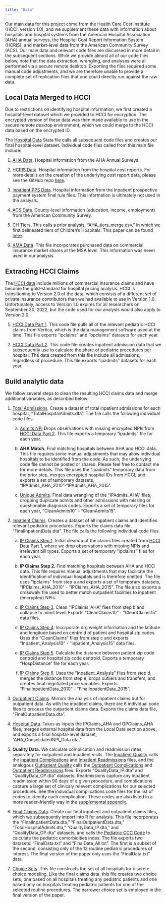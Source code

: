 ```yaml
---
title: "Data"
---
```


Our main data for this project come from the Health Care Cost Institute (HCCI, version 1.0), and we supplement these data with information about hospitals and hospital systems from the American Hospital Association (AHA) annual surveys, the Hospital Cost Report Information System (HCRIS), and market-level data from the American Community Survey (ACS). Our main data and relevant code files are discussed in more detail in the subsequent sections. While we provide almost all of our code files below, note that the data extraction, wrangling, and analyses were all performed via a secure remote desktop. Exporting the files required some manual code adjustments, and we are therefore unable to provide a complete set of replication files that one could directly run against the raw data. 

## Local Data Merged to HCCI
Due to restrictions on identifying hospital information, we first created a hospital-level dataset which we provided to HCCI for encryption. The encrypted version of these data was then made available to use in the secure remote desktop environment, which we could merge to the HCCI data based on the encrypted ID. 

The [Hospital Data](data-code/local-aha-merge/_HospitalData.do) Stata file calls all subsequent code files and creates our final hospital-level dataset. Individual code files called from this main file include:

1. [AHA Data](data-code/local-aha-merge/1_AHA_Data.do). Hospital information from the AHA Annual Surveys.

2. [HCRIS Data](data-code/local-aha-merge/2_HCRIS_Data.do). Hospital information from the hospital cost reports. For more details on the creation of the underlying cost report data, please see the GitHub repo [here](https://github.com/imccart/HCRIS).

3. [Inpatient PPS Data](data-code/local-aha-merge/3_Inpatient_PPS_Data.do). Hospital information from the inpatient prospective payment system final rule files. This information is ultimately not used in the analysis.

4. [ACS Data](data-code/local-aha-merge/4_ACS_Data.do). County-level information (education, income, employment) from the American Community Survey.

5. [CH Tiers](data-code/local-aha-merge/5_CH_Tiers.do). This calls a prior analysis, "AHA_tiers_merge.csv," in which we first delineated tiers of Children's Hospitals. This paper can be found [here](https://www.ncbi.nlm.nih.gov/pmc/articles/PMC6986900/).

6. [AMA Data](data-code/local-aha-merge/6_AMA_Data.do). This file incorporates purchased data on commercial insurance market shares at the MSA level. This information was never used in our analysis.


## Extracting HCCI Claims
The [HCCI data](https://healthcostinstitute.org/) include millions of commercial insurance claims and have become the gold-standard for hospital pricing analysis. HCCI is transitioning to Version 2.0 of the data, which consists of a different set of private insurance contributors than we had available to use in Version 1.0. Unfortunately, access to Version 1.0 expires for all researchers on September 30, 2022, but the code used for our analysis would also apply to Version 2.0. 

1. [HCCI Data Part 1](data-code/sas-build/_HCCI_01.sas). This code file pulls all of the relevant pediatric HCCI claims from Vertica, which is the data management software used at the time. This file exports "ipclaims" and "opclaims" datasets for each year.

2. [HCCI Data Part 2](data-code/sas-build/_HCCI_02.sas). This code file creates inpatient admission data that we subsequently use to calculate the share of pediatric procedures per hospital. The data created from this file include all admissions, regardless of procedure. This file exports "ipadmits" datasets for each year.



## Build analytic data
We follow several steps to clean the resulting HCCI claims data and merge additional variables, as described below:


1. [Total Admissions](data-code/stata-build/_AdmitsIP.do). Create a dataset of total inpatient admissions for each hospital, "TotalHospitalAdmits.dta". The file calls the following individual code files.

    a. [Admits NPI](data-code/stata-build/A1_AdmitsNPI.do) Drops observations with missing encrypted NPIs from [HCCI Data Part 2](data-code/sas-build/_HCCI_02.sas). This file exports a temporary "ipadmits" file for each year.
  
    b. **AHA Match.** Find matching hospitals between AHA and HCCI data. This file requires some manual adjustments that may allow individual hospitals to be identified from the code. As such, the underlying code file cannot be posted or shared. Please feel free to contact me for more details. This file uses the "ipadmits" temporary data from the prior step, merges encrypted hospital IDs from HCCI, and exports a set of temporary datasets, "IPAdmits_AHA_2010"-"IPAdmits_AHA_2015".
  
    c. [Unique Admits](data-code/stata-build/A3_UniqueAdmits.do). Final data wrangling of the "IPAdmits_AHA" files, dropping duplicate admits and other admissions with missing or questionable diagnosis codes. Exports a set of temporary files for each year, "CleanAdmits10" - "CleanAdmits15".
  

2. [Inpatient Claims](data-code/stata-build/_ClaimsIP.do). Creates a dataset of all inpatient claims and identifies relevant pediatric procedures. Exports the claims data file, "FinalInpatientData.dta". The file calls the following individual code files.

    a. [IP Claims Step 1](data-code/stata-build/ClaimsIP1_AdmitsNPI.do). Initial cleanup of the claims files created from [HCCI Data Part 1](data-code/sas-build/_HCCI_01.sas), where we drop observations with missing NPIs and irrelevant bill types. Exports a set of temporary "ipclaims" files for each year.
  
    b. **IP Claims Step 2.** Find matching hospitals between AHA and HCCI data. This file requires manual adjustments that may facilitate the identification of individual hospitals and is therefore omitted. The file uses "ipclaims" from step a and exports a set of temporary datasets, "IPClaims_AHA_2010" - "IPClaims_AHA_2015". The file also exports a crosswalk file used to better match outpatient facilities to inpatient (encrypted) NPIs.
  
    c. [IP Claims Step 3](data-code/stata-build/ClaimsIP3_UniqueAdmits.do). Clean "IPClaims_AHA" files from step b and collapse to admit level. Exports "CleanClaims10" - "CleanClaims15" data files.
  
    d. [IP Claims Step 4](data-code/stata-build/ClaimsIP4_DRG_LatLong.do). Incorporate drg weight information and the latitude and longitude based on centroid of patient and hospital zip codes. Uses the "CleanClaims" files from step c and exports "Inpatient_Analysis10" - "Inpatient_Analysis15" data files.
  
    e. [IP Claims Step 5](data-code/stata-build/ClaimsIP5_Distance.do). Calculate the distance between patient zip code centroid and hospital zip code centroid. Exports a temporary "HospDistance" file for each year.
  
    f. [IP Claims Step 6](data-code/stata-build/ClaimsIP6_Prices.do). Uses the "Inpatient_Analysis" files from step d, merges the distance from step e, drops outliers and transfers, and creates final negotiated price variables. Exports "FinalInpatientData_2010" - "FinalInpatientData_2015".

3. [Outpatient Claims](data-code/stata-build/_ClaimsOP.do). Mirrors the analysis of inpatient claims but for outpatient data. As with the inpatient claims, there are 6 individual code files to process the outpatient claims data. Exports the claims data file, "FinalOutpatientData.dta". 

4. [Hospital Data](data-code/stata-build/_HospitalData.do). Takes as inputs the IPClaims_AHA and OPClaims_AHA files, merges external hospital data from the Local Data section above, and exports a final hospital-level dataset, "AHA_ConsolidatedNPI_Data.dta."

5. **Quality Data.** We calculate complication and readmission rates, separately for outpatient and inpatient visits. The [Inpatient Quality](data-code/stata-build/_QualityIP.do) calls the [Inpatient Complications](data-code/stata-build/QIP1_Complications.do) and [Inpatient Readmissions](data-code/stata-build/QIP2_Readmissions.do) files, and the analogous [Outpatient Quality](data-code/stata-build/_QualityOP.do) calls the [Outpatient Complications](data-code/stata-build/QOP1_Complications.do) and [Outpatient Readmissions](data-code/stata-build/QOP2_Readmissions.do) files. Exports "QualityData_IP.dta" and "QualityData_OP.dta" datasets. Readmissions capture any inpatient readmission within 90 days of a given procedure, and complications capture a large set of clinicaly relevent complications for our selected procedures. See the individual complications code files for the list of codes to identify each complication. These codes are also listed in a more reader-friendly way in the [supplemental appendix](papers/specialization/jhe-appendix-202207.pdf).

6. [Final Claims Data](data-code/stata-build/_FinalData.do). Create our final inpatient and outpatient claims files, which we subsequently import into R for analysis. This file incorporates the "FinalInpatientData.dta," "FinalOutpatientData.dta," "TotalHospitalAdmits.dta," "QualityData_IP.dta," and "QualityData_OP.dta" datasets, and calls the [Pediatric CCC Code](data-code/stata-build/Pediatric_Index.do) to calculate the pediatric comorbidities index. The file exports two datasets: "FinalData.txt" and "FinalData_All.txt". The first is a subset of the second, consisting only of the 13 routine pediatric procedures of interest. The final version of the paper only uses the "FinalData.txt" data.

7. [Choice Sets](data-code/stata-build/_ChoiceSets.do). This file constructs the set of all hospitals for discrete choice modeling. Like the final claims data, this file creates two choice sets, one based on all hospitals treating any pediatric patients and one based only on hospitals treating pediatric patients for one of the selected routine procedures. The narrower choice set is employed in the final version of the paper.
